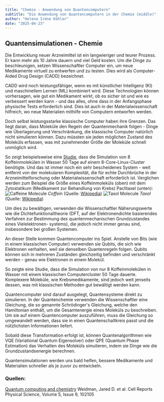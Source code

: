 ```yaml
---
title: "Chemie - Anwendung von Quantencomputern"
subtitle: "Die Anwendung von Quantencomputern in der Chemie (middle)"
author: "Helena Iréne Köhler"
date: "2025-04-23"
---
```


## Quantensimulationen - Chemie

Die Entwicklung neuer Arzneimittel ist ein langwieriger und teurer Prozess. Er kann mehr als 10 Jahre dauern und viel Geld kosten. Um die Dinge zu beschleunigen, setzen Wissenschaftler Computer ein, um neue Medikamente virtuell zu entwerfen und zu testen. Dies wird als Computer-Aided Drug Design (CADD) bezeichnet.

CADD wird noch leistungsfähiger, wenn es mit künstlicher Intelligenz (KI) und maschinellem Lernen (ML) kombiniert wird. Diese Technologien können vorhersagen, wie gut ein Medikament wirkt, ob es sicher ist und wie es verbessert werden kann - und das alles, ohne dass in der Anfangsphase physische Tests erforderlich sind. Dies ist auch in der Materialwissenschaft hilfreich, wo neue Materialien mithilfe von Computern entworfen werden.

Doch selbst leistungsstarke klassische Computer haben ihre Grenzen. Das liegt daran, dass Moleküle den Regeln der Quantenmechanik folgen - Dinge wie Überlagerung und Verschränkung, die klassische Computer natürlich nicht simulieren können. Dazu müssten sie jeden möglichen Zustand des Moleküls erfassen, was mit zunehmender Größe der Moleküle schnell unmöglich wird.

So zeigt beispielsweise eine [Studie](https://pubmed.ncbi.nlm.nih.gov/21812485/), dass die Simulation von 8 Koffeinmolekülen in Wasser 50 Tage auf einem 8-Core-Linux-Cluster benötigte. Und das ist immer noch ein sehr bescheidenes System - weit entfernt von der molekularen Komplexität, die für echte Durchbrüche in der Arzneimittelforschung oder Materialwissenschaft erforderlich ist. Verglichen werden zum Beispiel die Größe eines Koffeinmoleküls (oben) mit dem Zytostatikum (Medikament zur Behandlung von Krebs) Paclitaxel (unten):
![Caffeine Molecule](/posts/assets/entries/qchemistry/caffeinemol.png)
_Coffein_ (Quelle: [Wikipedia](https://en.m.wikipedia.org/wiki/File:Caffeine_%281%29_3D_ball.png))
![Taxol Molecule](/posts/assets/entries/qchemistry/taxolmol.png)
_Taxol_ (Quelle: [Wikipedia](https://en.m.wikipedia.org/wiki/File:Taxol%28Paclitaxel%293D.png))


Um dies zu bewältigen, verwenden die Wissenschaftler Näherungswerte wie die Dichtefunktionaltheorie (DFT, auf der Elektronendichte basierendes Verfahren zur Bestimmung des quantenmechanischen Grundzustandes eines Vielelektronen- systems), die jedoch nicht immer genau sind, insbesondere bei großen Systemen.

An dieser Stelle kommen Quantencomputer ins Spiel. Anstelle von Bits (wie in einem klassischen Computer) verwenden sie Qubits, die sich wie Elektronen verhalten, weil sie denselben Quantenregeln folgen. Qubits können sich in mehreren Zuständen gleichzeitig befinden und verschränkt werden - genau wie Elektronen in einem Molekül.

So zeigte eine Studie, dass die Simulation von nur 8 Koffeinmolekülen in Wasser mit einem klassischen Computercluster 50 Tage dauerte. Komplexere Moleküle, wie Krebsmedikamente, sind jedoch weit jenseits dessen, was mit klassischen Methoden gut bewältigt werden kann.

Quantencomputer sind darauf ausgelegt, Quantensysteme direkt zu simulieren. In der Quantenchemie verwenden die Wissenschaftler eine Gleichung, die so genannte Schrödinger's Gleichung, welche den Hamiltonian enthält, um die Gesamtenergie eines Moleküls zu beschreiben. Um sie auf einem Quantencomputer auszuführen, muss die Gleichung so umgewandelt werden, dass sie in einen Quantenschaltkreis passt und die nützlichsten Informationen liefert.

Sobald diese Transformation erfolgt ist, können Quantenalgorithmen wie VQE (Variational Quantum Eigensolver) oder QPE (Quantum Phase Estimation) das Verhalten des Moleküls simulieren, indem sie Dinge wie die Grundzustandsenergie berechnen.

Quantensimulationen werden uns bald helfen, bessere Medikamente und Materialien schneller als je zuvor zu entwickeln.

### Quellen:

[Quantum computing and chemistry](https://www.cell.com/cell-reports-physical-science/fulltext/S2666-3864(24)00383-7?_returnURL=https%3A%2F%2Flinkinghub.elsevier.com%2Fretrieve%2Fpii%2FS2666386424003837%3Fshowall%3Dtrue)
Weidman, Jared D. et al.
Cell Reports Physical Science, Volume 5, Issue 9, 102105